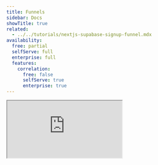```yaml
---
title: Funnels
sidebar: Docs
showTitle: true
related:
  - ../../tutorials/nextjs-supabase-signup-funnel.mdx
availability:
  free: partial
  selfServe: full
  enterprise: full
  features:
    correlation:
      free: false
      selfServe: true
      enterprise: true
---
```


<iframe
    src="https://www.youtube-nocookie.com/embed/2jQco8hEvTI?start=573"
    className="rounded shadow-xl"
/>

For every flow in your product, more people will start it than complete it successfully. Funnels enable you to visualize your flows and understand where the friction points are so that you can improve them.

You can learn the following from funnels:

- [Where people are getting stuck during your flow](#understand-where-people-are-getting-stuck-during-your-flow)
- [Who successful and unsuccessul users are](#identify-unsuccessful-users)
- [The steps with the highest friction and time to convert](#graph-type)
- [The paths users take in a funnel](#explore-user-paths)
- [If product changes are improving your funnel over time](#graph-type)
- [How seasonality affects your conversion rates](#understand-seasonality-in-your-conversion-rates)

## How to create a funnel

1. Click [Product Analytics](https://us.posthog.com/insights) on the left sidebar
1. Click the **+ New Insights** tab
1. Select the **Funnel** option in the dropdown 

<ProductVideo
    videoLight = {newFunnelLight} 
    videoDark = {newFunnelDark}
    classes="rounded"
    alt="Create a new funnel insight."
/>

### Adding steps

Select the steps to include in your funnel, ideally starting with the first event or action a user will trigger in the flow. Next, add intermediate events users need to go through to be successful and finish with the event you consider to be the success for this flow. It's best to start with the simplest flow and avoid using optional steps to ensure you don't filter out or skew results.

<ProductScreenshot
    imageLight = {funnelStepsLight} 
    imageDark = {funnelStepsDark}
    classes="rounded"
    alt="Funnel steps"
/>

### Filtering steps

To refine your steps, you can filter out events using event, person, or group properties, autocapture elements, or HogQL. To do this, click the **filter icon**  next to the step, choose your property, and fill in the details. You can also set a global filter in the **Filters** section in the bottom.

<ProductScreenshot
    imageLight = {globalFiltersLight} 
    imageDark = {globalFiltersDark}
    classes="rounded"
    alt="Global filters"
/>

> **Note**: Using person properties in funnels requires [capturing person profiles](/docs/data/persons). 

### Excluding steps

You can also exclude people who completed certain events between two specific steps. To do this, add the step in the **Exclusion steps** section.

These people are completely excluded from the entire funnel.

### Conversion rate calcuation

There are two options for showing conversion rates in a funnel:

1. **Overall conversion** – for each step, this shows the conversion relative to the *first* step.
2. **Relative to the previous step** – for each step, this shows the conversion relative to the *previous* step.

**Overall conversion** is helpful for understanding the entire funnel, whereas **relative conversion** shows you which steps have biggest opportunity for improvement.

<ProductScreenshot
    imageLight = "https://res.cloudinary.com/dmukukwp6/image/upload/funnel_conversion_types_light_bcc79c205d.png"
    imageDark = "https://res.cloudinary.com/dmukukwp6/image/upload/converesion_funnels_dark_2_793a67ada4.png"
    classes="rounded"
    alt="Overall vs relative conversion"
/>

### Breakdowns

To understand how different types of user interact with your funnel, it's helpful to breakdown results. You can breakdown steps by event and person properties. To do this, click on the **+ Add breakdown** button and select the property you want to break down by.

The example below shows a breakdown by operating system:

<ProductScreenshot
    imageLight = {breakdownByOSLight} 
    imageDark = {breakdownByOSDark}
    classes="rounded"
    alt="Breakdown funnel steps by Operating System"
/>

<ProductScreenshot
    imageLight = {funnelStepBreakdownLight} 
    imageDark = {funnelStepBreakdownDark}
    classes="rounded"
    alt="Funnel steps broken down by property"
/>

#### Attribution types

When breaking down funnels, it's possible that the same properties don't exist on every event. For example, if you want to break down by `browser` on a funnel that contains both of frontend and backend events.

In this case, you can choose from which step the properties should be selected from by modifying the attribution type. There are four modes to choose from:

##### 1. First touchpoint

In this case, the first property value seen in any of the steps is chosen.

Consider this example sequence of events:

1. `$pageview` with `browser = Chrome`
2. `user signed up` with `browser = Firefox`

The first touchpoint means that `Chrome` will be the breakdown value.

In the first touchpoint mode, one person will always only have one value.

##### 2. Last touchpoint

In this case, the last property value seen from all steps is chosen.

Consider the same example as above:

1. `$pageview` with `browser = Chrome`
2. `user signed up` with `browser = Firefox`

The last touchpoint means that `Firefox` will be the breakdown value.

In the last touchpoint mode, one person will always only have one value.

##### 3. All steps

In this case, the property value must be seen in all steps to be considered in the funnel.

##### 4. Specific step

In this case, only the property value seen at the selected step is chosen.

Consider the same example as above:

1. `$pageview` with `browser = Chrome`
2. `user signed up` with `browser = Firefox`

For the example above, when step two is chosen the value will be `Firefox`.

With the specific step mode, one person can have more than one property value. For example, if the user captured the same event with different browsers:

1. `$pageview` with `browser = Chrome`
2. `$pageview` with `browser = Firefox`

Then the person would have both `Chrome` and `Firefox` as their breakdown values.

Another common use for `Specific step` is to display only a single URL for pageview steps in the funnel columns. The default, `First touchpoint` uses the first property value seen from all steps, which will include the subdirectory URLs in the breakdown if they appeared in later steps.  

For example, if you've 
- set your first query step as `Pageview` where `Current URL` `= equals` `https://foo.com/bar`, 
- and `/bar` has subdirectories (e.g. `https://foo.com/bar/foo1` `https://foo.com/bar/foo2` etc.), 
- and `Breakdown by` is set to `Current URL`

but you don't want pages under the subdirectories of `https://foo.com/bar` to appear in the funnel chart.  

In this case, set the `Attribution type` to `Specific step` / `Step 1` to see only `https://foo.com/bar` in the pageview column of the chart.

> For an unordered funnel, the specific step is meaningless, as the first step can be the last step, and vice versa. So, it's referred to as "any step" in the UI. It has the same semantics as a specific step in an ordered funnel, but it looks at property values from all steps.

### Graph type

The graph type dropdown let's you choose between conversion steps, time to convert, and historical trends.

<ProductScreenshot
    imageLight = {converstionOverTimeLight} 
    imageDark = {converstionOverTimeDark}
    classes="rounded"
    alt="Conversion over time using Trends"
/>

Each type serves a unique purpose:

- **Conversion steps** – shows you where users are dropping off in your funnel and number of people converting between steps.

- **Time to convert** – shows you steps with the highest friction. Steps with a long time to convert are likely much harder than steps with a short time.

- **Historical trends** – shows you how your conversion rate has changed over time. Useful for understanding how changes, fixes, and new features have affected your funnel success rate.

## Tips for analzying funnels

### Understand where people are getting stuck during your flow

The most common use case for funnels is understanding where people are getting stuck or dropping off in your flow.

<ProductScreenshot
    imageLight = {identifyingLight} 
    imageDark = {identifyingDark}
    classes="rounded"
    alt="Identifying drop-offs in a funnel"
/>

There a few ways to identify problem steps:

- Absolute numbers show you where you're losing the most people.
- Relative conversion rate show you which steps have the greatest impact on your overall conversion rate.

Usually the steps with the lowest relative conversion rate are where the largest opportunities are.

### Identify unsuccessful users

Once you have a funnel drop-off you'd like to explore further, the first step is to find out why users are struggling. There are many ways to get this information, from [talking to users directly](/newsletter/talk-to-users) to [replaying their sessions](/docs/session-replay).

Click on the chart or the linked column values below the funnel to view the individual people who **COMPLETED** or **DROPPED** that step of your funnel.
 
<ProductScreenshot
    imageLight = "https://res.cloudinary.com/dmukukwp6/image/upload/v1718365074/posthog.com/contents/Screenshot_2024-06-14_at_12.36.24_PM.png" 
    imageDark = "https://res.cloudinary.com/dmukukwp6/image/upload/v1718365075/posthog.com/contents/Screenshot_2024-06-14_at_12.36.47_PM.png"
    classes="rounded"
    alt="View users in a funnel"
/>


You can also save this list of users as a [cohort](/docs/data/cohorts) for further analysis.

### Explore user paths

It can be useful to explore the [paths](/docs/product-analytics/paths) people take between steps in your funnel.

Click on the **'...'** next to any step in your funnel and, depending on which step you're selecting, you'll be presented with options to "show user paths":

- leading to step
- between previous step and this step
- after step
- after drop off
- before drop off

<ProductScreenshot
    imageLight = "https://res.cloudinary.com/dmukukwp6/image/upload/v1718369751/posthog.com/contents/Screenshot_2024-06-14_at_1.54.52_PM.png" 
    imageDark = "https://res.cloudinary.com/dmukukwp6/image/upload/v1718369751/posthog.com/contents/Screenshot_2024-06-14_at_1.55.24_PM.png"
    classes="rounded"
    alt="View user paths in a funnel"
/>

Selecting any option creates a new insight showing the paths users took. This is useful for getting a complete picture of the *real* funnel created by user interactions, rather than the imagined *perfect* funnel engineers and designers have in their head. Spoiler: the *real* funnel and the *perfect* funnel are rarely the same!

### Understand seasonality in your conversion rates

It's unlikely that your conversion rate will remain stable every day or every week. This is normal, but it's important to understand the external factors that can cause these fluctuations so you don't jump to conclusions too quickly when analyzing a big change or drop-off.

To look at the seasonality of your conversion rates, set the [graph type](#graph-type) to historical trends and set the time period to when you may expect seasonal variations.

A common seasonality to watch out for is weekends, particularly if your product is B2B. Another one is a yearly sale such as "Black Friday", which increases the number of people visiting your site and increases the expectation of discounts, making it difficult to compare against the rest of the year.

In this view, you can adjust the date ranges to observe key seasonal trends. You can then look at your funnel to determine if it's just a seasonal trend or whether something else has affected the experiece of your product (like a product change).

### Correlation analysis

<FeatureAvailability availability={_frontmatter.availability.features.correlation} />

[Correlation Analysis](/docs/product-analytics/correlation) automatically highlights significant factors that affect the conversion rate of users within the funnel.

Correlation analysis works well when you don't already have a hypothesis for what is affecting conversion through a funnel. This report will automatically highlighting significant events or properties that either negatively or positively impact conversion rate.

## Further reading

Want to know more about what's possible with Funnels in PostHog? Try these tutorials:

-   [Getting started with AARRR](/tutorials/aarrr-framework)
-   [Building an AARRR 'Pirate' Funnel](/tutorials/aarrr-how-to-build-pirate-funnel-posthog-with-posthog)
-   [Building and measuring a sign up funnel with Next.js, Supabase and PostHog](/tutorials/nextjs-supabase-signup-funnel)

Want more? Check our [full list of PostHog tutorials](/tutorials).

